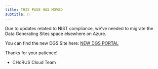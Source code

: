 ```yaml
---
title: THIS PAGE HAS MOVED
subtitle: 🚧
---
```

Due to updates related to NIST compliance, we've needed to migrate the Data Generating Sites space elsewhere on Azure.

You can find the new DGS Site here: [NEW DGS PORTAL](https://ca-b2ai-www-dgs.redbush-0f9d0a70.eastus2.azurecontainerapps.io)

Thanks for your patience!

- CHoRUS Cloud Team

